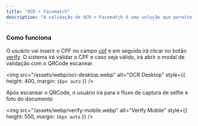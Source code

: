 ```yaml
---
title: "OCR + Facematch"
description: "A validação de OCR + Facematch é uma solução que permite a validação de documentos de identificação e a comparação da foto do documento com a foto do usuário"
---
```


### Como funciona

O usuário vai inserir o CPF no campo [cpf](./fields) e em seguida irá clicar no botão [verify](./actions).
O sistema irá validar o CPF e caso seja válido, irá abrir o modal de validação com o QRCode escanear.

<img
  src="/assets/webp/ocr-desktop.webp"
  alt="OCR Desktop"
  style={{ height: 400, margin: `16px auto` }}
/>

Após escanear o QRCode, o usuário irá para o fluxo de captura de selfie e foto do documento

<img
  src="/assets/webp/verify-mobile.webp"
  alt="Verify Mobile"
  style={{ height: 550, margin: `16px auto` }}
/>
